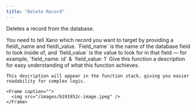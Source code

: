 ```yaml
---
title: "Delete Record"
---
```


Deletes a record from the database.

<Tabs>
  <Tab title="Filter">
    You need to tell Xano which record you want to target by providing a field\_name and field\_value. `Field_name` is the name of the database field to look inside of, and `field_value` is the value to look for in that field — for example, `field_name: id` & `field_value: 1`
  </Tab>
  <Tab title="Settings">
    Give this function a description for easy understanding of what this function achieves.

    This description will appear in the function stack, giving you easier readability for complex logic.

    <Frame caption="">
      <img src="/images/b191952c-image.jpeg" />
    </Frame>
  </Tab>
</Tabs>